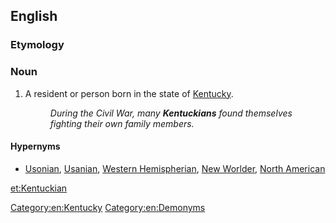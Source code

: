 ==English==

===Etymology===
{{suffix|Kentucky|an}}

===Noun===
{{en-noun}}

# A resident or person born in the state of [[Kentucky]].
#: '' During the Civil War, many '''Kentuckians''' found themselves fighting their own family members.''

====Hypernyms====
*[[Usonian]], [[Usanian]], [[Western Hemispherian]], [[New Worlder]], [[North American]]

[[Category:en:Kentucky]]
[[Category:en:Demonyms]]

[[et:Kentuckian]]